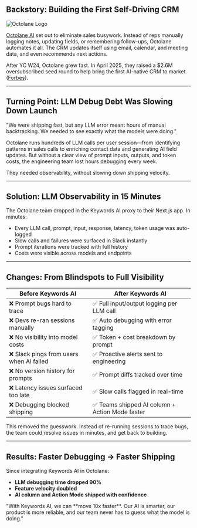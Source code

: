 ## Backstory: Building the First Self-Driving CRM
<img src="https://keywordsai-static.s3.us-east-1.amazonaws.com/landing/customers/octolane/Octolane.jpg" alt="Octolane Logo" />


[Octolane AI](https://www.octolane.com/) set out to eliminate sales busywork. Instead of reps manually logging notes, updating fields, or remembering follow-ups, Octolane automates it all. The CRM updates itself using email, calendar, and meeting data, and even recommends next actions.

After YC W24, Octolane grew fast. In April 2025, they raised a $2.6M oversubscribed seed round to help bring the first AI-native CRM to market ([Forbes](https://www.forbes.com/sites/dariashunina/2025/04/14/yc-backed-octolane-raises-seed-to-build-the-next-ai-salesforce/)).

---

## Turning Point: LLM Debug Debt Was Slowing Down Launch

<QuoteWithHeadshot image="https://keywordsai-static.s3.us-east-1.amazonaws.com/landing/customers/octolane/rafi-headshot.jpg" author="Md Abdul Halim Rafi, CTO, Octolane AI">
"We were shipping fast, but any LLM error meant hours of manual backtracking. We needed to see exactly what the models were doing."
</QuoteWithHeadshot>

Octolane runs hundreds of LLM calls per user session—from identifying patterns in sales calls to enriching contact data and generating AI field updates. But without a clear view of prompt inputs, outputs, and token costs, the engineering team lost hours debugging every week.

They needed observability, without slowing down shipping velocity.

---

## Solution: LLM Observability in 15 Minutes

The Octolane team dropped in the Keywords AI proxy to their Next.js app. In minutes:

- Every LLM call, prompt, input, response, latency, token usage was auto-logged  
- Slow calls and failures were surfaced in Slack instantly  
- Prompt iterations were tracked with full history  
- Costs were visible across models and endpoints

---

## Changes: From Blindspots to Full Visibility

| Before Keywords AI | After Keywords AI |
|--------------------|------------------|
| ❌ Prompt bugs hard to trace | ✅ Full input/output logging per LLM call |
| ❌ Devs re-ran sessions manually | ✅ Auto debugging with error tagging |
| ❌ No visibility into model costs | ✅ Token + cost breakdown by prompt |
| ❌ Slack pings from users when AI failed | ✅ Proactive alerts sent to engineering |
| ❌ No version history for prompts | ✅ Prompt diffs tracked over time |
| ❌ Latency issues surfaced too late | ✅ Slow calls flagged in real-time |
| ❌ Debugging blocked shipping | ✅ Teams shipped AI column + Action Mode faster |

This removed the guesswork. Instead of re-running sessions to trace bugs, the team could resolve issues in minutes, and get back to building.

---

## Results: Faster Debugging → Faster Shipping

Since integrating Keywords AI in Octolane:

- **LLM debugging time dropped 90%**
- **Feature velocity doubled**
- **AI column and Action Mode shipped with confidence**

<QuoteWithHeadshot image="https://keywordsai-static.s3.us-east-1.amazonaws.com/landing/customers/octolane/one-headshot.jpg" author="One Chowdhury, CEO, Octolane AI">
"With Keywords AI, we can **move 10x faster**. Our AI is smarter, our product is more reliable, and our team never has to guess what the model is doing."
</QuoteWithHeadshot>